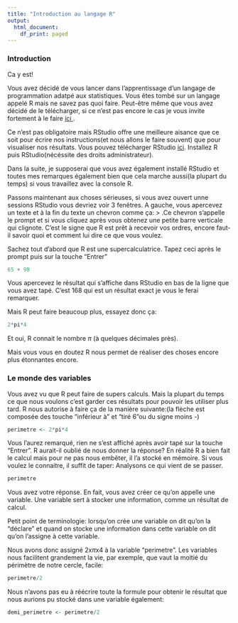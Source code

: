 ---
title: "Introduction au langage R"
output:
  html_document:
    df_print: paged
---
### Introduction

Ca y est!

Vous avez décidé de vous lancer dans l'apprentissage d'un langage de programmation adatpé aux statistiques. Vous êtes tombé sur un langage appelé R mais ne savez pas quoi faire. Peut-être même que vous avez décidé de le télécharger, si ce n'est pas encore le cas je vous invite fortement à le faire <a href = "https://cran.r-project.org/bin/windows/base/">ici </a>.

Ce n'est pas obligatoire mais RStudio offre une meilleure aisance que ce soit pour écrire nos instructions(et nous allons le faire souvent) que pour visualiser nos résultats. Vous pouvez télécharger RStudio <a href = "https://rstudio.com/products/rstudio/download/#download">ici</a>. Installez R puis RStudio(nécéssite des droits administrateur).

Dans la suite, je supposerai que vous avez également installé RStudio et toutes mes remarques également bien que cela marche aussi(la plupart du temps) si vous travaillez avec la console R.


Passons maintenant aux choses sérieuses, si vous avez ouvert unne sessions RStudio vous devriez voir 3 fenêtres. A gauche, vous apercevez un texte et à la fin du texte un chevron comme ça: > .Ce chevron s'appelle le prompt et si vous cliquez après vous obtenez une petite barre verticale qui clignote. C'est le signe que R est prêt à recevoir vos ordres, encore faut-il savoir quoi et comment lui dire ce que vous voulez.

Sachez tout d'abord que R est une supercalculatrice. Tapez ceci après le prompt puis sur la touche "Entrer"


```{r}
65 + 98
```
Vous apercevez le résultat qui s'affiche dans RStudio en bas de la ligne que vous avez tapé. C'est 168 qui est un résultat exact je vous le ferai remarquer.

Mais R peut faire beaucoup plus, essayez donc ça:
```{r}
2*pi*4
```
Et oui, R connait le nombre $\pi$ (à quelques décimales près).

Mais vous vous en doutez R nous permet de réaliser des choses encore plus étonnantes encore.


### Le monde des variables

Vous avez vu que R peut faire de supers calculs. Mais la plupart du temps ce que nous voulons c'est garder ces résultats pour pouvoir les utiliser plus tard. R nous autorise à faire ça de la manière suivante:(la flèche est composée des touche "inférieur à" et "tiré 6"ou du signe moins -)
```{r}
perimetre <- 2*pi*4
```
Vous l'aurez remarqué, rien ne s'est affiché après avoir tapé sur la touche "Entrer". R aurait-il oublié de nous donner la réponse? En réalité R a bien fait le calcul mais pour ne pas nous embêter, il l'a stocké en mémoire. Si vous voulez le connaitre, il suffit de taper:
Analysons ce qui vient de se passer. 
```{r}
perimetre
```
Vous avez votre réponse. En fait, vous avez créer ce qu'on appelle une variable. Une variable sert à stocker une information, comme un résultat de calcul.

Petit point de terminologie: lorsqu'on crée une variable on dit qu'on la "déclare" et quand on stocke une information dans cette variable on dit qu'on l'assigne à cette variable.

Nous avons donc assigné 2x$\pi$x4 à la variable "perimetre". Les variables nous facilitent grandement la vie, par exemple, que vaut la moitié du périmètre de notre cercle, facile:
```{r}
perimetre/2
```
Nous n'avons pas eu à réécrire toute la formule pour obtenir le résultat que nous aurions pu stocké dans une variable également:
```{r}
demi_perimetre <- perimetre/2
```
